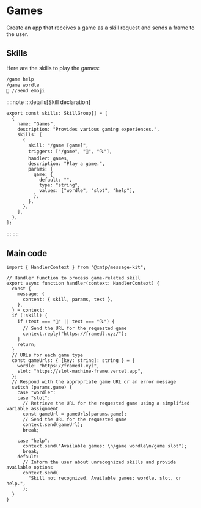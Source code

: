 # Games

Create an app that receives a game as a skill request and sends a frame to the user.

## Skills

Here are the skills to play the games:

```bash [cmd]
/game help
/game wordle
🔎 //Send emoji
```

::::note
:::details[Skill declaration]

```tsx [src/skills.ts]
export const skills: SkillGroup[] = [
  {
    name: "Games",
    description: "Provides various gaming experiences.",
    skills: [
      {
        skill: "/game [game]",
        triggers: ["/game", "🔎", "🔍"],
        handler: games,
        description: "Play a game.",
        params: {
          game: {
            default: "",
            type: "string",
            values: ["wordle", "slot", "help"],
          },
        },
      },
    ],
  },
];
```

:::
::::

## Main code

```tsx [src/handler/game.ts]
import { HandlerContext } from "@xmtp/message-kit";

// Handler function to process game-related skill
export async function handler(context: HandlerContext) {
  const {
    message: {
      content: { skill, params, text },
    },
  } = context;
  if (!skill) {
    if (text === "🔎" || text === "🔍") {
      // Send the URL for the requested game
      context.reply("https://framedl.xyz/");
    }
    return;
  }
  // URLs for each game type
  const gameUrls: { [key: string]: string } = {
    wordle: "https://framedl.xyz",
    slot: "https://slot-machine-frame.vercel.app",
  };
  // Respond with the appropriate game URL or an error message
  switch (params.game) {
    case "wordle":
    case "slot":
      // Retrieve the URL for the requested game using a simplified variable assignment
      const gameUrl = gameUrls[params.game];
      // Send the URL for the requested game
      context.send(gameUrl);
      break;

    case "help":
      context.send("Available games: \n/game wordle\n/game slot");
      break;
    default:
      // Inform the user about unrecognized skills and provide available options
      context.send(
        "Skill not recognized. Available games: wordle, slot, or help.",
      );
  }
}
```
